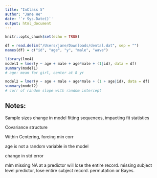 ```yaml
---
title: "InClass 5"
author: "Jane He"
date: '`r Sys.Date()`'
output: html_document
---
```


```r
knitr::opts_chunk$set(echo = TRUE)
```

```r
df = read.delim("/Users/jane/Downloads/dental.dat", sep = "")
names(df) = c("id", "age", "y", "male", "wave")
```

```r
library(lme4)
model1 = lmer(y ~ age + male + age*male + (1|id), data = df)
summary(model1)
# age: mean for girl, center at 8 yr
```

```r
model2 = lmer(y ~ age + male + age*male + (1 + age|id), data = df)
summary(model2)
# corr of random slope with random intercept
```

## Notes:
Sample sizes change in model fitting sequences, impacting fit statistics

Covariance structure

Within Centering, forcing min corr

age is not a random variable in the model

change in std error 

mlm missing NA at a predictor will lose the entire record. missing subject level predictor, lose entire subject record. permutation or Bayes. 
